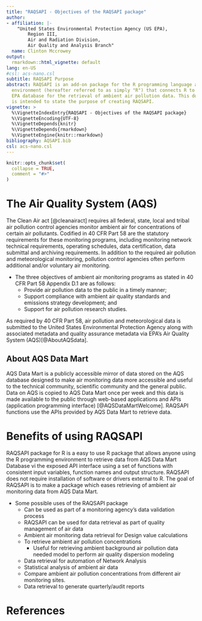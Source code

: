 ---
title: "RAQSAPI - Objectives of the RAQSAPI package"
author:
- affiliation: |-
    "United States Environmental Protection Agency (US EPA),
        Region III,
        Air and Radiation Division,
        Air Quality and Analysis Branch"
  name: Clinton Mccrowey
output:
  rmarkdown::html_vignette: default
lang: en-US
#csl: acs-nano.csl
subtitle: RAQSAPI Purpose
abstract: RAQSAPI is an add-on package for the R programming language and
  environment (hereafter referred to as simply "R") that connects R to a U.S.
  EPA database for the retrieval of ambient air pollution data. This document
  is intended to state the purpose of creating RAQSAPI.
vignette: >
  %\VignetteIndexEntry{RAQSAPI - Objectives of the RAQSAPI package}
  %\VignetteEncoding{UTF-8}
  %\VignetteDepends{knitr}
  %\VignetteDepends{rmarkdown}
  %\VignetteEngine{knitr::rmarkdown}
bibliography: AQSAPI.bib
csl: acs-nano.csl
---

```{r setup, include = FALSE}
knitr::opts_chunk$set(
  collapse = TRUE,
  comment = "#>"
)
```
# The Air Quality System (AQS)  
The Clean Air act [@cleanairact] requires all federal, state, local and tribal
air pollution control agencies monitor ambient air for concentrations of certain
air pollutants. Codified in 40 CFR Part 58 are the statutory requirements for
these monitoring programs, including monitoring network technical requirements,
operating schedules, data certification, data submittal and archiving
requirements. In addition to the required air pollution and meteorological
monitoring, pollution control agencies often perform additional and/or voluntary
air monitoring.

* The three objectives of ambient air monitoring programs as stated in 40 CFR
Part 58 Appendix D.1 are as follows:
    + Provide air pollution data to the public in a timely manner;
    + Support compliance with ambient air quality standards and emissions
        strategy development; and
    + Support for air pollution research studies.

As required by 40 CFR Part 58, air pollution and meteorological data is
submitted to the United States Environmental Protection Agency along with
associated metadata and quality assurance metadata via EPA's Air
Quality System (AQS)[@AboutAQSdata].

## About AQS Data Mart
AQS Data Mart is a publicly accessible mirror of data stored on the AQS database
designed to make air monitoring data more accessible and useful to the technical
community, scientific community and the general public. Data on AQS is copied to
AQS Data Mart once per week and this data is made available to the public
through web-based applications and APIs (application programming interface)
[@AQSDataMartWelcome]. RAQSAPI functions use the APIs provided by AQS Data Mart
to retrieve data.

<!-- # The R programming language -->
<!--  The R language and it's environment [@website:whatisR] (Hereafter referred to -->
<!--  as simply R) is a domain-specific programming environment that is inspired by -->
<!--  the S statistical language and it's respective environment which was developed -->
<!--  at Bell Laboratories (formerly AT&T, now Lucent Technologies) by John Chanmbers -->
<!--  et al. The first public release of the S programming environment was released -->
<!--  in 1976 [@website:whatisR]. -->

<!--  The reference implementation of R has been accepted as a GNU project -->
<!--  [@website:GNUproject] which means the code is free//libre open source software -->
<!--  (FLOSS) under the terms of the [GNU General Public -->
<!--  License](https://www.r-project.org/COPYING) (GNU GPL) [@website:whatisR]. -->

<!-- ## Why R? -->
<!--  The R environment is available for most of the major computer operating -->
<!--  systems - Windows, unix and \*nix-like platforms such as Solaris, GNU\\Linux, -->
<!--  \*BSD, Darwin-derived platforms such as Mac OS X and other POSIX and POSIX-like -->
<!--  operating systems. -->

<!--  R also is an well-established statistical programming environment that has wide -->
<!--  adoption in the statistical, academic, and data analytics communities because -->
<!--  of it's good third party support, a large user community that accomodates users -->
<!--  from all experience levels and multilanguage support. -->

<!--  R is easily extensible, in fact there is a large collection of Free packages -->
<!--  available that extends the capabilities of the base R environment. The largest -->
<!--  collection of packages available for R is hosted by -->
<!--  [The Comprehensive R Archive Network (CRAN)](https://cran.r-project.org), -->
<!--  currently CRAN hosts over 15,000 packages and are available to anyone under -->
<!--  permissive licensing terms. These packages are developed and maintained by the -->
<!--  worldwide R user community. -->

<!-- * The design of the R statistical programming environment makes it a great -->
<!--     platform for statistical calculation, data manipulation and graphical -->
<!--     display of data. The R includes: -->
<!--   + Packages such as feather, foreign, dbplyr, readR, which can be used to -->
<!--       import data from external sources. -->
<!--   + R is has support from many different integrated development environments to -->
<!--       ease development including Visual Studio Code, Rstudio, Eclipse, Rattle -->
<!--       GUI, R Commander, RKWard, Jupyter, StatET. R syntax highlighting is also -->
<!--       supported in many common text and source code editors either natively or -->
<!--       via an application add-on such as Emacs, Vim, Notepad++, Sublime Text -->
<!--       and Atom. -->
<!--   + R has a large set of operators for performing calculations on arrays and -->
<!--       tabular data sets. -->
<!--       a.  A functional programming style that makes it easy to apply a single -->
<!--       operation on large data sets. -->
<!--   + Tools for graphical output of data such as knitr and rmarkdown for creating -->
<!--   reports, esquisse and ggplot2 creating graphs, openair for creating windroses. -->
<!--   Rshiny for a web interface. -->
<!--   + Linear and non-linear modeling tools. -->
<!--   + R has hooks into many popular software packages used for geospatial analysis. -->

<!--   These tools make R an excellent environment to perform statistical analysis on -->
<!--   ambient air monitoring data. -->
  
# Benefits of using RAQSAPI
RAQSAPI package for R is a easy to use R package that allows
anyone using the R programming environment to retrieve data from AQS Data Mart
Database vi the exposed API interface using a set of functions with consistent
input variables, function names and output structure. RAQSAPI does not require
installation of software or drivers external to R. The goal of RAQSAPI is to
make a package which eases retrieving of ambient air monitoring data from AQS
Data Mart.

* Some possible uses of the RAQSAPI package
  + Can be used as part of a monitoring agency's data validation process
  + RAQSAPI can be used for data retrieval as part of quality management of air
      data
  + Ambient air monitoring data retrieval for Design value calculations
  + To retrieve ambient air pollution concentrations
    * Useful for retrieving ambient background air pollution data needed model
        to perform air quality dispersion modeling
  + Data retrieval for automation of Network Analysis
  + Statistical analysis of ambient air data
  + Compare ambient air pollution concentrations from different air monitoring
      sites.
  + Data retrieval to generate quarterly/audit reports
  
# References
